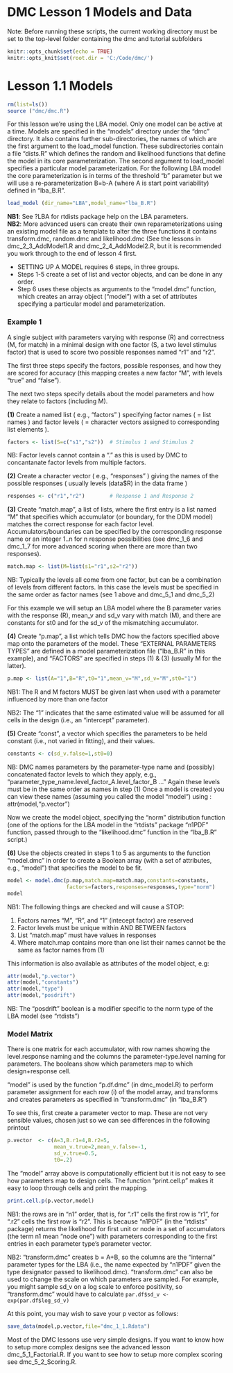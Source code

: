 # DMC Lesson 1 Models and Data

Note: Before running these scripts, the current working directory must be set to the top-level folder containing the dmc
 and tutorial subfolders


```r
knitr::opts_chunk$set(echo = TRUE)
knitr::opts_knit$set(root.dir = 'C:/Code/dmc/')

```


# Lesson 1.1 Models

``` r
rm(list=ls())
source ("dmc/dmc.R")
```

For this lesson we're using the LBA model. Only one model can be active at a time. Models are specified in the "models"
directory under the "dmc" directory. It also contains further sub-directories, the names of which are the first argument
to the load_model function. These subdirectories contain a file "dists.R" which defines the random and likelihood
functions that define the model in its core parameterization. The second argument to load_model specifies a particular
model parameterization. For the following LBA model the core parameterization is in terms of the threshold "b" parameter
but we will use a re-parameterization B=b-A (where A is start point variability) defined in "lba_B.R".

``` r
load_model (dir_name="LBA",model_name="lba_B.R")
```

**NB1**: See ?LBA for rtdists package help on the LBA parameters.  
**NB2**: More advanced users can create their own reparameterizations using an
     existing model file as a template to alter the three functions it contains
     transform.dmc, random.dmc and likelihood.dmc (See the lessons in
     dmc_2_3_AddModel1.R and dmc_2_4_AddModel2.R, but it is recommended you
     work through to the end of lesson 4 first.


- SETTING UP A MODEL requires 6 steps, in three groups. 
- Steps 1-5 create a set of list and vector objects, and can be done in any order. 
- Step 6 uses these objects as arguments to the "model.dmc" function, which creates an array object ("model") with a set
  of attributes specifying a particular model and parameterization.

### Example 1

A single subject with parameters varying with response (R) and correctness (M, for match) in a minimal design with one
factor (S, a two level stimulus factor) that is used to score two possible responses named "r1" and "r2".

The first three steps specify the factors, possible responses, and how they are scored for accuracy (this mapping
creates a new factor "M", with levels "true" and "false").

The next two steps specify details about the model parameters and how they relate to factors (including M).

**(1)** Create a named list ( e.g., "factors" ) specifying factor names ( = list names ) and factor levels ( = character
vectors assigned to corresponding list elements ).

``` r
factors <- list(S=c("s1","s2"))  # Stimulus 1 and Stimulus 2
```


NB: Factor levels cannot contain a "." as this is used by DMC to
concantanate factor levels from multiple factors.


**(2)** Create a character vector ( e.g., "responses" ) giving the names of the
possible responses ( usually levels (data$R) in the data frame )


``` r
responses <- c("r1","r2")        # Response 1 and Response 2
```


**(3)** Create "match.map", a list of lists, where the first entry is a list named "M" that specifies which accumulator (or
boundary, for the DDM model) matches the correct response for each factor level. Accumulators/boundaries can be
specified by the corresponding response name or an integer 1..n for n response possibilities (see dmc_1_6 and dmc_1_7
for more advanced scoring when there are more than two responses).

``` r
match.map <- list(M=list(s1="r1",s2="r2"))
```

NB: Typically the levels all come from one factor, but can be a combination of levels from different factors. In this
case the levels must be specified in the same order as factor names (see 1 above and dmc_5_1 and dmc_5_2)

For this example we will setup an LBA model where the B parameter varies with the response (R), mean_v and sd_v vary
with match (M), and there are constants for st0 and for the sd_v of the mismatching accumulator.

**(4)** Create "p.map", a list which tells DMC how the factors specified above map onto the parameters of the model.
These "EXTERNAL PARAMETERS TYPES" are defined in a model parameterization file ("lba_B.R" in this example), and
"FACTORS" are specified in steps (1) & (3) (usually M for the latter).

``` r
p.map <- list(A="1",B="R",t0="1",mean_v="M",sd_v="M",st0="1")
```

NB1: The R and M factors MUST be given last when used with a parameter influenced by more than one factor

NB2: The "1" indicates that the same estimated value will be assumed for all cells in the design (i.e., an "intercept"
parameter).



**(5)** Create "const", a vector which specifies the parameters to be held constant (i.e., not varied in fitting), and their
values.

``` r
constants <- c(sd_v.false=1,st0=0)
```


NB: DMC names parameters by the parameter-type name and (possibly) concatenated factor levels to which they apply, e.g.,
"parameter_type_name.level_factor_A.level_factor_B ..." Again these levels must be in the same order as names in step
(1) Once a model is created you can view these names (assuming you called the model "model") using :
attr(model,"p.vector")


Now we create the model object, specifying the "norm" distribution function (one of the options for the LBA model in the
"rtdists" package "n1PDF" function, passed through to the "likelihood.dmc" function in the "lba_B.R" script.)


**(6)** Use the objects created in steps 1 to 5 as arguments to the function
"model.dmc" in order to create a Boolean array (with a set of attributes,
e.g., "model") that specifies the model to be fit.

``` r
model <- model.dmc(p.map,match.map=match.map,constants=constants,
                   factors=factors,responses=responses,type="norm")
model
```


NB1: The following things are checked and will cause a STOP:

1. Factors names "M", "R", and "1" (intecept factor) are reserved
2. Factor levels must be unique within AND BETWEEN factors
3. List "match.map" must have values in responses
4. Where match.map contains more than one list their names cannot be the same as factor names from (1)


This information is also available as attributes of the model object, e.g:

``` r
attr(model,"p.vector")
attr(model,"constants")
attr(model,"type")
attr(model,"posdrift")
```

NB: The "posdrift" boolean is a modifier specific to the norm type of the LBA model (see "rtdists")

### Model Matrix

There is one matrix for each accumulator, with row names showing the level.response naming and the columns the
parameter-type.level naming for parameters. The booleans show which parameters map to which design+response cell.

"model" is used by the function "p.df.dmc" (in dmc_model.R) to perform parameter assignment for each row (i) of the
model array, and transforms and creates parameters as specified in "transform.dmc" (in "lba_B.R")

To see this, first create a parameter vector to map. These are not very sensible values, chosen just so we can see
differences in the following printout

``` r
p.vector  <- c(A=3,B.r1=4,B.r2=5,
               mean_v.true=2,mean_v.false=-1,
               sd_v.true=0.5,
               t0=.2)
```

The "model" array above is computationally efficient but it is not easy to see how parameters map to design cells. The
function "print.cell.p" makes it easy to loop through cells and print the mapping.

``` r
print.cell.p(p.vector,model)
```


NB1: the rows are in "n1" order, that is, for ".r1" cells the first row is "r1", for ".r2" cells the first row is "r2".
This is because "n1PDF" (in the "rtdists" package) returns the likelihood for first unit or node in a set of
accumulators (the term n1 mean "node one") with parameters corresponding to the first entries in each parameter type's
parameter vector.

NB2: "transform.dmc" creates b = A+B, so the columns are the "internal" parameter types for the LBA (i.e., the name
expected by "n1PDF" given the type designator passed to likelihood.dmc). "transform.dmc" can also be used to change the
scale on which parameters are sampled. For example, you might sample sd_v on a log scale to enforce positivity, so
"transform.dmc" would have to calculate `par.df$sd_v <- exp(par.df$log_sd_v)` 


At this point, you may wish to save your p vector as follows: 


``` r
save_data(model,p.vector,file="dmc_1_1.Rdata")
```

Most of the DMC lessons use very simple designs. If you want to know how to setup more complex designs see the advanced
lesson dmc_5_1_Factorial.R. If you want to see how to setup more complex scoring see dmc_5_2_Scoring.R.
 
